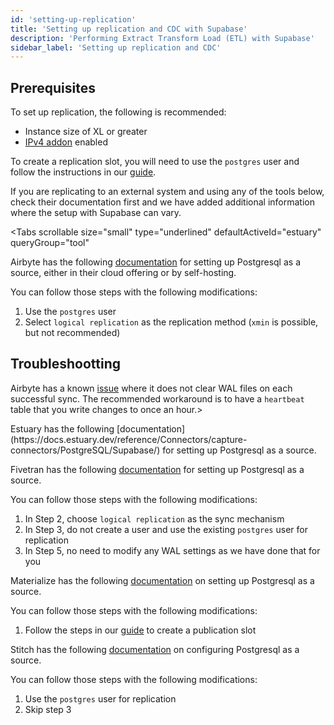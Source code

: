 ```yaml
---
id: 'setting-up-replication'
title: 'Setting up replication and CDC with Supabase'
description: 'Performing Extract Transform Load (ETL) with Supabase'
sidebar_label: 'Setting up replication and CDC'
---
```


## Prerequisites

To set up replication, the following is recommended:
- Instance size of XL or greater
- [IPv4 addon](/guides/platform/ipv4-address) enabled

To create a replication slot, you will need to use the `postgres` user and follow the instructions in our [guide](/guides/database/postgres/setup-replication-external).

If you are replicating to an external system and using any of the tools below, check their documentation first and we have added additional information where the setup with Supabase can vary.

<Tabs
  scrollable
  size="small"
  type="underlined"
  defaultActiveId="estuary"
  queryGroup="tool"
>

<TabPanel id="airbyte" value="Airbyte">

Airbyte has the following [documentation](https://docs.airbyte.com/integrations/sources/postgres/) for setting up Postgresql as a source, either in their cloud offering or by self-hosting.

You can follow those steps with the following modifications:

1. Use the `postgres` user
2. Select `logical replication` as the replication method (`xmin` is possible, but not recommended)

## Troubleshootting

Airbyte has a known [issue](https://discuss.airbyte.io/t/postgres-source-replication-slot-safe-wal-size-only-reset-when-a-change-occurs/3263/7) where it does not clear WAL files on each successful sync. The recommended workaround is to have a `heartbeat` table that you write changes to once an hour.>

</TabPanel>

<TabPanel id="estuary" value="Estuary">
Estuary has the following [documentation](https://docs.estuary.dev/reference/Connectors/capture-connectors/PostgreSQL/Supabase/) for setting up Postgresql as a source.



</TabPanel>

<TabPanel id="fivetran" value="Fivetran">

Fivetran has the following [documentation](https://fivetran.com/docs/connectors/databases/postgresql/setup-guide) for setting up Postgresql as a source.

You can follow those steps with the following modifications:

1. In Step 2, choose `logical replication` as the sync mechanism
2. In Step 3, do not create a user and use the existing `postgres` user for replication 
3. In Step 5, no need to modify any WAL settings as we have done that for you

</TabPanel>

<TabPanel id="materialize" value="Materialize">

Materialize has the following [documentation](https://materialize.com/docs/sql/create-source/postgres/) on setting up Postgresql as a source.

You can follow those steps with the following modifications:

1. Follow the steps in our [guide](/guides/database/postgres/setup-replication-external) to create a publication slot

</TabPanel>

<TabPanel id="stitch" value="Stitch">

Stitch has the following [documentation](https://www.stitchdata.com/docs/integrations/databases/postgresql/v2#extract-data) on configuring Postgresql as a source.

You can follow those steps with the following modifications:

1. Use the `postgres` user for replication
2. Skip step 3


</TabPanel>

</Tabs>
